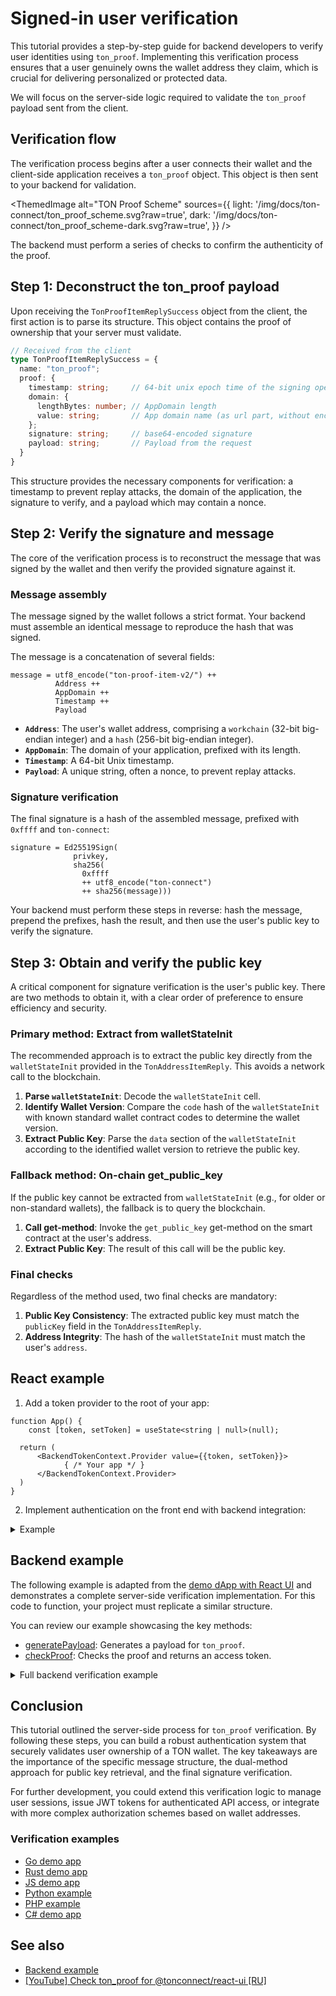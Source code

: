 
# Signed-in user verification

This tutorial provides a step-by-step guide for backend developers to verify user identities using `ton_proof`. Implementing this verification process ensures that a user genuinely owns the wallet address they claim, which is crucial for delivering personalized or protected data.

We will focus on the server-side logic required to validate the `ton_proof` payload sent from the client.

## Verification flow

The verification process begins after a user connects their wallet and the client-side application receives a `ton_proof` object. This object is then sent to your backend for validation.

<ThemedImage
  alt="TON Proof Scheme"
  sources={{
    light: '/img/docs/ton-connect/ton_proof_scheme.svg?raw=true',
    dark: '/img/docs/ton-connect/ton_proof_scheme-dark.svg?raw=true',
  }}
/>

The backend must perform a series of checks to confirm the authenticity of the proof.

## Step 1: Deconstruct the ton_proof payload

Upon receiving the `TonProofItemReplySuccess` object from the client, the first action is to parse its structure. This object contains the proof of ownership that your server must validate.

```typescript
// Received from the client
type TonProofItemReplySuccess = {
  name: "ton_proof";
  proof: {
    timestamp: string;     // 64-bit unix epoch time of the signing operation (seconds)
    domain: {
      lengthBytes: number; // AppDomain length
      value: string;       // App domain name (as url part, without encoding)
    };
    signature: string;     // base64-encoded signature
    payload: string;       // Payload from the request
  }
}
```

This structure provides the necessary components for verification: a timestamp to prevent replay attacks, the domain of the application, the signature to verify, and a payload which may contain a nonce.

## Step 2: Verify the signature and message

The core of the verification process is to reconstruct the message that was signed by the wallet and then verify the provided signature against it.

### Message assembly

The message signed by the wallet follows a strict format. Your backend must assemble an identical message to reproduce the hash that was signed.

The message is a concatenation of several fields:
```
message = utf8_encode("ton-proof-item-v2/") ++
          Address ++
          AppDomain ++
          Timestamp ++
          Payload
```
- **`Address`**: The user's wallet address, comprising a `workchain` (32-bit big-endian integer) and a `hash` (256-bit big-endian integer).
- **`AppDomain`**: The domain of your application, prefixed with its length.
- **`Timestamp`**: A 64-bit Unix timestamp.
- **`Payload`**: A unique string, often a nonce, to prevent replay attacks.

### Signature verification

The final signature is a hash of the assembled message, prefixed with `0xffff` and `ton-connect`:
```
signature = Ed25519Sign(
              privkey, 
              sha256(
                0xffff 
                ++ utf8_encode("ton-connect") 
                ++ sha256(message)))
```
Your backend must perform these steps in reverse: hash the message, prepend the prefixes, hash the result, and then use the user's public key to verify the signature.

## Step 3: Obtain and verify the public key

A critical component for signature verification is the user's public key. There are two methods to obtain it, with a clear order of preference to ensure efficiency and security.

### Primary method: Extract from walletStateInit

The recommended approach is to extract the public key directly from the `walletStateInit` provided in the `TonAddressItemReply`. This avoids a network call to the blockchain.

1.  **Parse `walletStateInit`**: Decode the `walletStateInit` cell.
2.  **Identify Wallet Version**: Compare the `code` hash of the `walletStateInit` with known standard wallet contract codes to determine the wallet version.
3.  **Extract Public Key**: Parse the `data` section of the `walletStateInit` according to the identified wallet version to retrieve the public key.

### Fallback method: On-chain get_public_key

If the public key cannot be extracted from `walletStateInit` (e.g., for older or non-standard wallets), the fallback is to query the blockchain.

1.  **Call get-method**: Invoke the `get_public_key` get-method on the smart contract at the user's address.
2.  **Extract Public Key**: The result of this call will be the public key.

### Final checks

Regardless of the method used, two final checks are mandatory:
1.  **Public Key Consistency**: The extracted public key must match the `publicKey` field in the `TonAddressItemReply`.
2.  **Address Integrity**: The hash of the `walletStateInit` must match the user's `address`.

## React example

1. Add a token provider to the root of your app:

```tsx
function App() {
    const [token, setToken] = useState<string | null>(null);

  return (
      <BackendTokenContext.Provider value={{token, setToken}}>
            { /* Your app */ }
      </BackendTokenContext.Provider>
  )
}
```

2. Implement authentication on the front end with backend integration:

<details>
  <summary>Example</summary>

  ```tsx
  import {useContext, useEffect, useRef} from "react";
  import {BackendTokenContext} from "./BackendTokenContext";
  import {useIsConnectionRestored, useTonConnectUI, useTonWallet} from "@tonconnect/ui-react";
  import {backendAuth} from "./backend-auth";

  const localStorageKey = 'my-dapp-auth-token';
  const payloadTTLMS = 1000 * 60 * 20;

  export function useBackendAuth() {
      const { setToken } = useContext(BackendTokenContext);
      const isConnectionRestored = useIsConnectionRestored();
      const wallet = useTonWallet();
      const [tonConnectUI] = useTonConnectUI();
      const interval = useRef<ReturnType<typeof setInterval> | undefined>();

      useEffect(() => {
          if (!isConnectionRestored || !setToken) {
              return;
          }

          clearInterval(interval.current);

          if (!wallet) {
              localStorage.removeItem(localStorageKey);
              setToken(null);

              const refreshPayload = async () => {
                  tonConnectUI.setConnectRequestParameters({ state: 'loading' });

                  const value = await backendAuth.generatePayload();
                  if (!value) {
                      tonConnectUI.setConnectRequestParameters(null);
                  } else {
                      tonConnectUI.setConnectRequestParameters({state: 'ready', value});
                  }
              }

              refreshPayload();
              setInterval(refreshPayload, payloadTTLMS);
              return;
          }

          const token = localStorage.getItem(localStorageKey);
          if (token) {
              setToken(token);
              return;
          }

          if (wallet.connectItems?.tonProof && !('error' in wallet.connectItems.tonProof)) {
              backendAuth.checkProof(wallet.connectItems.tonProof.proof, wallet.account).then(result => {
                  if (result) {
                      setToken(result);
                      localStorage.setItem(localStorageKey, result);
                  } else {
                      alert('Please try another wallet');
                      tonConnectUI.disconnect();
                  }
              })
          } else {
              alert('Please try another wallet');
              tonConnectUI.disconnect();
          }

      }, [wallet, isConnectionRestored, setToken])
  }
  ```
</details>

## Backend example

The following example is adapted from the [demo dApp with React UI](https://github.com/ton-connect/demo-dapp-with-react-ui/tree/master/src/server) and demonstrates a complete server-side verification implementation. For this code to function, your project must replicate a similar structure.

You can review our example showcasing the key methods:
- [generatePayload](https://github.com/ton-connect/demo-dapp-with-react-ui/blob/master/src/server/api/generate-payload.ts): Generates a payload for `ton_proof`.
- [checkProof](https://github.com/ton-connect/demo-dapp-with-react-ui/blob/master/src/server/api/check-proof.ts): Checks the proof and returns an access token.

<details>
  <summary>Full backend verification example</summary>

```typescript
import { Address, Cell, contractAddress, loadStateInit } from '@ton/core';
import { sign } from 'tweetnacl';
import { sha256 } from 'js-sha256';

// This DTO is simplified for demonstration.
// See the full structure in the demo dApp repository.
interface CheckProofRequestDto {
  address: string;
  public_key: string;
  proof: {
    timestamp: number;
    domain: {
      lengthBytes: number;
      value: string;
    };
    signature: string;
    payload: string;
    state_init: string;
  };
}

const tonProofPrefix = 'ton-proof-item-v2/';
const tonConnectPrefix = 'ton-connect';
const allowedDomains = ['YOUR_APP_DOMAIN.com']; // Replace with your app's domain
const validAuthTime = 600; // 10 minutes

// Attempts to extract the public key from a wallet's stateInit.
function tryParsePublicKey(stateInit: Cell): Buffer | null {
    try {
        const stateInitData = loadStateInit(stateInit.beginParse());
        if (stateInitData.data) {
            const reader = stateInitData.data.beginParse();
            reader.skip(32); // seqno
            return reader.loadBuffer(32); // public key
        }
    } catch (e) {
        console.error("Failed to parse public key from stateInit", e);
    }
    return null;
}

// This function checks the proof and is based on the implementation
// in the official demo dApp.
export async function checkProof(payload: CheckProofRequestDto, getWalletPublicKey: (address: string) => Promise<Buffer | null>): Promise<boolean> {
  try {
    const stateInitCell = Cell.fromBase64(payload.proof.state_init);
    const stateInit = loadStateInit(stateInitCell.beginParse());

    // Obtain the public key from stateInit or via a get-method call.
    let publicKey = tryParsePublicKey(stateInitCell) ?? await getWalletPublicKey(payload.address);
    if (!publicKey) {
      return false;
    }

    // Verify that the public key matches the one from the payload.
    const wantedPublicKey = Buffer.from(payload.public_key, 'hex');
    if (!publicKey.equals(wantedPublicKey)) {
      return false;
    }

    // Verify that the wallet address matches the one derived from stateInit.
    const wantedAddress = Address.parse(payload.address);
    const address = contractAddress(wantedAddress.workChain, stateInit);
    if (!address.equals(wantedAddress)) {
      return false;
    }

    // Verify that the request originates from an allowed domain.
    if (!allowedDomains.includes(payload.proof.domain.value)) {
      return false;
    }

    // Verify that the proof's timestamp is recent.
    const now = Math.floor(Date.now() / 1000);
    if (now - validAuthTime > payload.proof.timestamp) {
      return false;
    }

    const message = {
      workchain: address.workChain,
      address: address.hash,
      domain: {
        lengthBytes: payload.proof.domain.lengthBytes,
        value: payload.proof.domain.value,
      },
      signature: Buffer.from(payload.proof.signature, 'base64'),
      payload: payload.proof.payload,
      stateInit: payload.proof.state_init,
      timestamp: payload.proof.timestamp
    };

    // Reconstruct the message that was signed.
    const wc = Buffer.alloc(4);
    wc.writeUInt32BE(message.workchain, 0);

    const ts = Buffer.alloc(8);
    ts.writeBigUInt64LE(BigInt(message.timestamp), 0);

    const dl = Buffer.alloc(4);
    dl.writeUInt32LE(message.domain.lengthBytes, 0);

    const msg = Buffer.concat([
      Buffer.from(tonProofPrefix),
      wc,
      message.address,
      dl,
      Buffer.from(message.domain.value),
      ts,
      Buffer.from(message.payload),
    ]);

    // Hash the message and verify the signature.
    const msgHash = Buffer.from(sha256.create().update(msg).digest());

    const fullMsg = Buffer.concat([
      Buffer.from([0xff, 0xff]),
      Buffer.from(tonConnectPrefix),
      msgHash,
    ]);

    const result = Buffer.from(sha256.create().update(fullMsg).digest());

    return sign.detached.verify(result, message.signature, publicKey);
  } catch (e) {
    console.error(e);
    return false;
  }
}
```
</details>

## Conclusion

This tutorial outlined the server-side process for `ton_proof` verification. By following these steps, you can build a robust authentication system that securely validates user ownership of a TON wallet. The key takeaways are the importance of the specific message structure, the dual-method approach for public key retrieval, and the final signature verification.

For further development, you could extend this verification logic to manage user sessions, issue JWT tokens for authenticated API access, or integrate with more complex authorization schemes based on wallet addresses.

### Verification examples

- [Go demo app](https://github.com/ton-connect/demo-dapp-backend)
- [Rust demo app](https://github.com/liketurbo/demo-dapp-backend-rs)
- [JS demo app](https://github.com/liketurbo/demo-dapp-backend-js)
- [Python example](https://github.com/XaBbl4/pytonconnect/blob/main/examples/check_proof.py)
- [PHP example](https://github.com/vladimirfokingithub/Ton-Connect-Proof-Php-Check)
- [C# demo app](https://github.com/WinoGarcia/TonProof.NET)

## See also

- [Backend example](https://github.com/ton-connect/demo-dapp-with-react-ui/tree/master/src/server)
- [\[YouTube\] Check ton_proof for @tonconnect/react-ui \[RU\]](https://youtu.be/wIMbkJHv0Fs?list=PLyDBPwv9EPsCJ226xS5_dKmXXxWx1CKz_&t=2971)

<Feedback />
